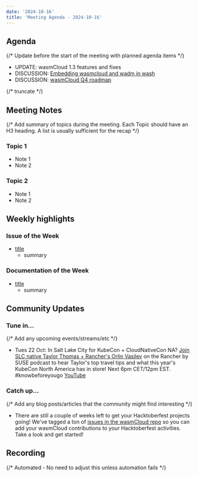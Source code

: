 ```yaml
---
date: '2024-10-16'
title: 'Meeting Agenda - 2024-10-16'
---
```


## Agenda

{/* Update before the start of the meeting with planned agenda items */}

- UPDATE: wasmCloud 1.3 features and fixes
- DISCUSSION: [Embedding wasmcloud and wadm in wash](https://github.com/wasmCloud/wasmCloud/issues/1061)
- DISCUSSION: [wasmCloud Q4 roadmap](https://github.com/wasmCloud/wasmCloud/discussions/3119)

{/* truncate */}

## Meeting Notes

{/* Add summary of topics during the meeting. Each Topic should have an H3 heading. A list is usually sufficient for the recap */}

### Topic 1

- Note 1
- Note 2

### Topic 2

- Note 1
- Note 2

## Weekly highlights

### Issue of the Week

- [title](https://github.com/wasmcloud/wasmcloud/issues/)
  - summary

### Documentation of the Week

- [title](/docs/intro)
  - summary

## Community Updates

### Tune in…

{/* Add any upcoming events/streams/etc */}

- Tues 22 Oct: In Salt Lake City for KubeCon + CloudNativeCon NA? [Join SLC native Taylor Thomas + Rancher's Orlin Vasilev](https://www.linkedin.com/events/rancherlive-knowbeforeyougo-kub7249086857794252800/theater/) on the Rancher by SUSE podcast to hear Taylor's top travel tips and what this year's KubeCon North America has in store! Next 6pm CET/12pm EST. #knowbeforeyougo [YouTube](https://lnkd.in/eTnbSzip)

### Catch up…

{/* Add any blog posts/articles that the community might find interesting */}

- There are still a couple of weeks left to get your Hacktoberfest projects going! We've tagged a ton of [issues in the wasmCloud repo](https://github.com/wasmCloud/wasmCloud/issues?q=sort:updated-desc+is:issue+is:open+label:hacktoberfest) so you can add your wasmCloud contributions to your Hacktoberfest activities. Take a look and get started!

## Recording

{/* Automated - No need to adjust this unless automation fails */}

<YouTube url="https://www.youtube.com/watch?v=tMJXtJJwPHs" />
